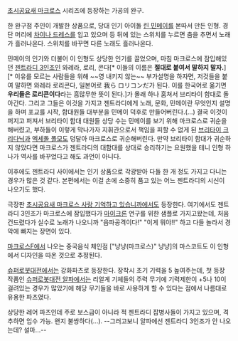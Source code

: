 [[초시공요새 마크로스]] 시리즈에 등장하는 가공의 완구.

한 완구점 주인이 개발한 상품으로, 당대 인기 아이돌 [[린 민메이]]를 본따서 만든 인형. 경단 머리에 [[차이나 드레스]]를 입고 있으며 등 뒤에 있는 스위치를 누르면 춤을 추면서 노래가 흘러나온다. 스위치를 바꾸면 다른 노래도 흘러나온다.

민메이의 인기와 더불어 이 인형도 상당한 인기를 끌었으며, 마침 마크로스에 잠입해있던 [[젠트라디 3인조]]인 와레라, 로리, 콘다[* 이들의 이름은 '''절대로 붙여서 말하지 말자.'''][* 이유를 모르는 사람들을 위해 ~~영 내키지 않는~~ 부가설명을 하자면, 저것들을 붙여 말하면 와레라 로리콘다, 일본어로 我ら ロリコンだ가 된다. 이를 한국어로 옮기면 '''우리들은 로리콘이다'''라는 흠많무한 뜻이 된다.]가 몰래 하나 훔쳐서 브리타이 함대로 돌아간다. 그리고 그들은 이것을 가지고 젠트라디에게 노래, 문화, 민메이란 무엇인지 설명을 하며 포교를 시작, 함대원들 대부분을 민메이 덕후로 만들어버린다.(...)
결국 이것이 퍼지고 퍼져서 브리타이 함대 대원들 상당 수는 민메이를 보기 위해 마크로스로 귀순을 해버렸고, 부하들이 이렇게 막나가자 지휘관으로서 책임을 피할 수 없게 된 [[브리타이 크리다닉]]과 [[엑세돌 폴모]]도 덩달아 마크로스로 귀순해버린다.
만약 브리타이 함대가 귀순하지 않았다면 마크로스가 젠트라디의 대함대를 상대로 승리하기는 요원했을 테니 인형 하나가 역사를 바꾸었다고 해도 과언이 아니다.

이후에도 젠트라디 사이에서는 인기 상품으로 각광받아 다들 한 개 정도 가지고 다니는 경우가 많은 것 같다. 본편에서는 이걸 손에 소중히 품고 있는 어느 젠트라디의 시신이 나오기도 했다.

극장판 [[초시공요새 마크로스 사랑 기억하고 있습니까]]에서도 등장한다. 여기에서도 젠트라디 3인조가 마크로스에 잠입했다가 [[마이크론]] 연구를 위한 샘플로 가지고왔는데, 처음 건드렸다가 실수로 노래가 나오니까 "음파공격이다!" "이게 뭐야!!" 하고 다들 놀라서 경악에 빠지는 장면이 있다.

[[마크로스F]]에서 나오는 중국음식 체인점 ["냥냥(마크로스)" 냥냥]의 마스코트도 이 인형에서 디자인을 따온 것으로 추정된다.

[[슈퍼로봇대전]]에서는 강화파츠로 등장한다. 장착시 초기 기력을 5 높여주는데, 첫 등장 작품인 [[슈퍼로봇대전 알파]]에서는 리얼계 기체들의 주력 무기에 기력제한이 +5나 10이 걸려있는 경우가 많았기에 해당 무기들을 바로 사용하게 할 수 있다는 점에서 나름대로 유용한 파츠였다.

상당한 레어 파츠인데 주로 보스급이 아니라 적 젠트라디 잡병사들이 가지고 있으며, 격추하면 입수 가능. 왠지 불쌍하다(...).  --그러고보니 알파에선 젠트라디 3인조가 안 나오는데? 설마...--
